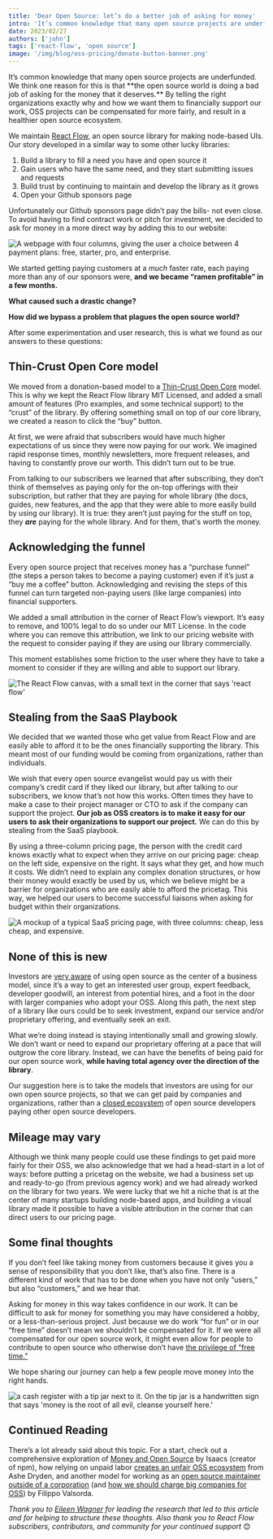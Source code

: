 ```yaml
---
title: 'Dear Open Source: let’s do a better job of asking for money'
intro: 'It’s common knowledge that many open source projects are underfunded. We think one reason for this is that the open source world is doing a bad job of asking for the money that it deserves. By telling the right organizations exactly why and how we want them to financially support our work, OSS projects can be compensated for more fairly, and result in a healthier open source ecosystem.'
date: 2023/02/27
authors: ['john']
tags: ['react-flow', 'open source']
image: '/img/blog/oss-pricing/donate-button-banner.png'
---
```



<BlogPostLayout>
It’s common knowledge that many open source projects are underfunded. We think one reason for this is that **the open source world is doing a bad job of asking for the money that it deserves.** By telling the right organizations exactly why and how we want them to financially support our work, OSS projects can be compensated for more fairly, and result in a healthier open source ecosystem.

<Bleed>
  <Image src="/img/blog/oss-pricing/donate-button.png" alt="" />
</Bleed>

We maintain [React Flow](https://github.com/xyflow/xyflow), an open source library for making node-based UIs. Our story developed in a similar way to some other lucky libraries:

1. Build a library to fill a need you have and open source it
2. Gain users who have the same need, and they start submitting issues and requests
3. Build trust by continuing to maintain and develop the library as it grows
4. Open your Github sponsors page

Unfortunately our Github sponsors page didn’t pay the bills- not even close. To avoid having to find contract work or pitch for investment, we decided to ask for money in a more direct way by adding this to our website:

<Bleed>
  <Image
    src="/img/blog/oss-pricing/pricing-ui.png"
    alt="A webpage with four columns, giving the user a choice between 4 payment plans: free, starter, pro, and enterprise."
    wide
    caption="Our Free plan is the open source library as-is. The Starter and Pro
      plans have a few extras that users can pay for with a monthly subscription,
      like prioritized bug reports and email support."
  />
</Bleed>

We started getting paying customers at a _much_ faster rate, each paying more than any of our sponsors were, **and we became “ramen profitable” in a few months.**

**What caused such a drastic change?**

**How did we bypass a problem that plagues the open source world?**

After some experimentation and user research, this is what we found as our answers to these questions:

## Thin-Crust Open Core model

We moved from a donation-based model to a [Thin-Crust Open Core](https://www.bcg.com/publications/2021/open-source-software-strategy-benefits) model. This is why we kept the React Flow library MIT Licensed, and added a small amount of features (Pro examples, and some technical support) to the “crust” of the library. By offering something small on top of our core library, we created a reason to click the “buy” button.

At first, we were afraid that subscribers would have much higher expectations of us since they were now paying for our work. We imagined rapid response times, monthly newsletters, more frequent releases, and having to constantly prove our worth. This didn’t turn out to be true.

From talking to our subscribers we learned that after subscribing, they don’t think of themselves as paying only for the on-top offerings with their subscription, but rather that they are paying for whole library (the docs, guides, new features, and the app that they were able to more easily build by using our library). It is true: they aren’t just paying for the stuff on top, they **_are_** paying for the whole library. And for them, that's worth the money.

## Acknowledging the funnel

Every open source project that receives money has a “purchase funnel” (the steps a person takes to become a paying customer) even if it’s just a “buy me a coffee” button. Acknowledging and revising the steps of this funnel can turn targeted non-paying users (like large companies) into financial supporters.

We added a small attribution in the corner of React Flow’s viewport. It’s easy to remove, and 100% legal to do so under our MIT License. In the code where you can remove this attribution, we link to our pricing website with the request to consider paying if they are using our library commercially.

This moment establishes some friction to the user where they have to take a moment to consider if they are willing and able to support our library.

<Image
  src="/img/blog/oss-pricing/rf-attribution.png"
  alt="The React Flow canvas, with a small text in the corner that says 'react flow'"
/>

## Stealing from the SaaS Playbook

We decided that we wanted those who get value from React Flow and are easily able to afford it to be the ones financially supporting the library. This meant most of our funding would be coming from organizations, rather than individuals.

We wish that every open source evangelist would pay us with their company’s credit card if they liked our library, but after talking to our subscribers, we know that’s not how this works. Often times they have to make a case to their project manager or CTO to ask if the company can support the project. **Our job as OSS creators is to make it easy for our users to ask their organizations to support our project.** We can do this by stealing from the SaaS playbook.

By using a three-column pricing page, the person with the credit card knows exactly what to expect when they arrive on our pricing page: cheap on the left side, expensive on the right. It says what they get, and how much it costs. We didn’t need to explain any complex donation structures, or how their money would exactly be used by us, which we believe might be a barrier for organizations who are easily able to afford the pricetag. This way, we helped our users to become successful liaisons when asking for budget within their organizations.

<Bleed>
  <Image
    src="/img/blog/oss-pricing/threecolumns.png"
    alt="A mockup of a typical SaaS pricing page, with three columns: cheap, less cheap, and expensive."
    wide
  />
</Bleed>

## None of this is new

Investors are [very aware](https://nautacapital.com/insight/open-source-weathers-the-fundingstorm/) of using open source as the center of a business model, since it’s a way to get an interested user group, expert feedback, developer goodwill, an interest from potential hires, and a foot in the door with larger companies who adopt your OSS. Along this path, the next step of a library like ours could be to seek investment, expand our service and/or proprietary offering, and eventually seek an exit.

What we’re doing instead is staying intentionally small and growing slowly. We don’t want or need to expand our proprietary offering at a pace that will outgrow the core library. Instead, we can have the benefits of being paid for our open source work, **while having total agency over the direction of the library**.

Our suggestion here is to take the models that investors are using for our own open source projects, so that we can get paid by companies and organizations, rather than a [closed ecosystem](https://stackoverflow.blog/2021/01/07/open-source-has-a-funding-problem/) of open source developers paying other open source developers.

## Mileage may vary

Although we think many people could use these findings to get paid more fairly for their OSS, we also acknowledge that we had a head-start in a lot of ways: before putting a pricetag on the website, we had a business set up and ready-to-go (from previous agency work) and we had already worked on the library for two years. We were lucky that we hit a niche that is at the center of many startups building node-based apps, and building a visual library made it possible to have a visible attribution in the corner that can direct users to our pricing page.

## Some final thoughts

If you don’t feel like taking money from customers because it gives you a sense of responsibility that you don’t like, that’s also fine. There is a different kind of work that has to be done when you have not only “users,” but also “customers,” and we hear that.

Asking for money in this way takes confidence in our work. It can be difficult to ask for money for something you may have considered a hobby, or a less-than-serious project. Just because we do work “for fun” or in our “free time” doesn’t mean we shouldn’t be compensated for it. If we were all compensated for our open source work, it might even allow for people to contribute to open source who otherwise don’t have [the privilege of “free time.”](https://www.ashedryden.com/blog/the-ethics-of-unpaid-labor-and-the-oss-community)

We hope sharing our journey can help a few people move money into the right hands.

<Image
  src="/img/blog/oss-pricing/tipjar.png"
  alt="a cash register with a tip jar next to it. On the tip jar is a handwritten sign that says 'money is the root of all evil, cleanse yourself here.'"
  attribution="https://www.reddit.com/r/funnysigns/comments/f151wh/local_tip_jar/?utm_source=share&utm_medium=web2x&context=3"
/>

## Continued Reading

There’s a lot already said about this topic. For a start, check out a comprehensive exploration of [Money and Open Source](https://medium.com/open-source-life/money-and-open-source-d44a1953749c) by Isaacs (creator of npm), how relying on unpaid labor [creates an unfair OSS ecosystem](https://www.ashedryden.com/blog/the-ethics-of-unpaid-labor-and-the-oss-community) from Ashe Dryden, and another model for working as an [open source maintainer outside of a corporation](https://words.filippo.io/full-time-maintainer/#fn4) (and [how we should charge big companies for OSS](https://words.filippo.io/professional-maintainers/)) by Filippo Valsorda.

_Thank you to [Eileen Wagner](https://bumble.blue/) for leading the research that led to this article and for helping to structure these thoughts. Also thank you to React Flow subscribers, contributors, and community for your continued support_ 😊

</BlogPostLayout>
